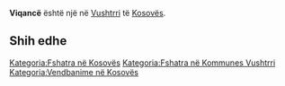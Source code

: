 {{Fshat në 
 | Emri                = Viqancë
 | EmriAlt                = 
 | NAME_SHORT_FORM=      
 | NAME_GENERIC=      
 | NAME_SORT_NAME_RO=      VIQANCE
 | FULL_NAME_RO = Viqancë
 | FULL_NAME_ND_RO=Viqance
 | SORT_NAME_RG=VIQANCE
 | FULL_NAME_RG=Viqancë
 | FULL_NAME_ND_RG=Viqance
 | SRP_NAME_SHORT_FORM=      
 | SRP_NAME_GENERIC=      
 | SRP_NAME_SORT_NAME_RO=      
 | SRP_FULL_NAME_RO = 
 | SRP_FULL_NAME_ND_RO=
 | SRP_SORT_NAME_RG=
 | SRP_FULL_NAME_RG=
 | SRP_FULL_NAME_ND_RG=
 | Emri (Rasa dhanore) = 
 | Figura              = 
 | Shteti              = Kosovo
 | Komuna              = Vushtrri
 | Kodi postar         = 
 | Sipërfaqja          = 

 | Popullsia           = 

 | Regj. i popullsisë  = 
 | Dend. e popullsisë  = 
 | Faqja zyrtare       = 
 <!--- Koordinatat ----> 
 | Gjerësia            = 42.796409
 | Gjatësia            = 21.029334
 | Lartësia            = 
}}
'''Viqancë''' është një [[]] në [[Vushtrri]] të [[Kosovës]].

<!-- == Gjeografia == -->
<!-- == Historia == -->
<!-- == Demografia == -->
== Shih edhe ==
{{Komuna Vushtrri}}
{{Kosovo-Administrata-Cung}}

[[Kategoria:Fshatra në Kosovës]]
[[Kategoria:Fshatra në Kommunes Vushtrri]]
[[Kategoria:Vendbanime në Kosovës]]